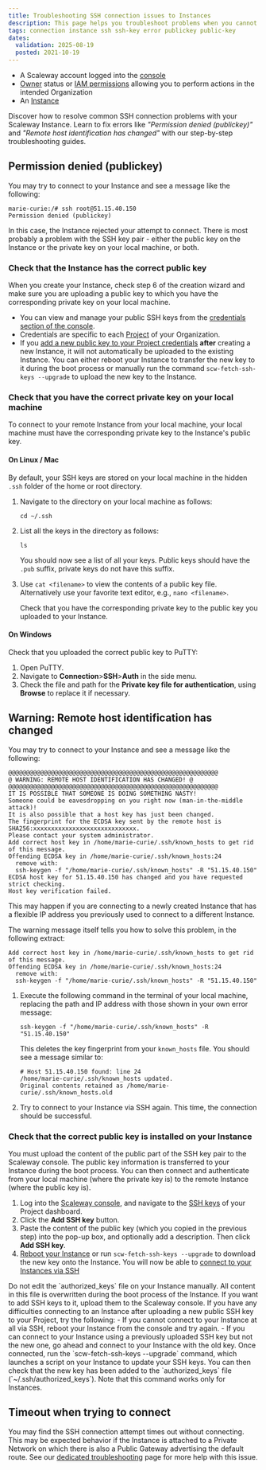 ```yaml
---
title: Troubleshooting SSH connection issues to Instances
description: This page helps you troubleshoot problems when you cannot connect to your Scaleway Instance via SSH
tags: connection instance ssh ssh-key error publickey public-key
dates:
  validation: 2025-08-19
  posted: 2021-10-19
---
```



<Requirements />

- A Scaleway account logged into the [console](https://console.scaleway.com)
- [Owner](/iam/concepts/#owner) status or [IAM permissions](/iam/concepts/#permission) allowing you to perform actions in the intended Organization
- An [Instance](/instances/how-to/create-an-instance/)

Discover how to resolve common SSH connection problems with your Scaleway Instance. Learn to fix errors like *"Permission denied (publickey)"* and *"Remote host identification has changed"* with our step-by-step troubleshooting guides.

## Permission denied (publickey)

You may try to connect to your Instance and see a message like the following:

```
marie-curie:/# ssh root@51.15.40.150
Permission denied (publickey)
```

In this case, the Instance rejected your attempt to connect. There is most probably a problem with the SSH key pair - either the public key on the Instance or the private key on your local machine, or both.

### Check that the Instance has the correct public key

When you create your Instance, check step 6 of the creation wizard and make sure you are uploading a public key to which you have the corresponding private key on your local machine.

- You can view and manage your public SSH keys from the [credentials section of the console](https://console.scaleway.com/project/credentials).
- Credentials are specific to each [Project](/organizations-and-projects/concepts/#project) of your Organization.
- If you [add a new public key to your Project credentials](/organizations-and-projects/how-to/create-ssh-key/#how-to-upload-the-public-ssh-key-to-the-scaleway-interface) **after** creating a new Instance, it will not automatically be uploaded to the existing Instance. You can either reboot your Instance to transfer the new key to it during the boot process or manually run the command `scw-fetch-ssh-keys --upgrade` to upload the new key to the Instance.

### Check that you have the correct private key on your local machine

To connect to your remote Instance from your local machine, your local machine must have the corresponding private key to the Instance's public key.

#### On Linux / Mac

By default, your SSH keys are stored on your local machine in the hidden `.ssh` folder of the home or root directory.

1. Navigate to the directory on your local machine as follows:
    ```
    cd ~/.ssh
    ```
2.  List all the keys in the directory as follows:
    ```
    ls
    ```

    You should now see a list of all your keys. Public keys should have the `.pub` suffix, private keys do not have this suffix.
3. Use `cat <filename>` to view the contents of a public key file. Alternatively use your favorite text editor, e.g., `nano <filename>`.

    Check that you have the corresponding private key to the public key you uploaded to your Instance.

#### On Windows

Check that you uploaded the correct public key to PuTTY:

1. Open PuTTY.
2. Navigate to **Connection**>**SSH**>**Auth** in the side menu.
3. Check the file and path for the **Private key file for authentication**, using **Browse** to replace it if necessary.

## Warning: Remote host identification has changed

You may try to connect to your Instance and see a message like the following:

```
@@@@@@@@@@@@@@@@@@@@@@@@@@@@@@@@@@@@@@@@@@@@@@@@@@@@@@@@@@@
@ WARNING: REMOTE HOST IDENTIFICATION HAS CHANGED! @
@@@@@@@@@@@@@@@@@@@@@@@@@@@@@@@@@@@@@@@@@@@@@@@@@@@@@@@@@@@
IT IS POSSIBLE THAT SOMEONE IS DOING SOMETHING NASTY!
Someone could be eavesdropping on you right now (man-in-the-middle attack)!
It is also possible that a host key has just been changed.
The fingerprint for the ECDSA key sent by the remote host is
SHA256:xxxxxxxxxxxxxxxxxxxxxxxxxxxxx.
Please contact your system administrator.
Add correct host key in /home/marie-curie/.ssh/known_hosts to get rid of this message.
Offending ECDSA key in /home/marie-curie/.ssh/known_hosts:24
  remove with:
  ssh-keygen -f "/home/marie-curie/.ssh/known_hosts" -R "51.15.40.150"
ECDSA host key for 51.15.40.150 has changed and you have requested strict checking.
Host key verification failed.
```

This may happen if you are connecting to a newly created Instance that has a flexible IP address you previously used to connect to a different Instance.

The warning message itself tells you how to solve this problem, in the following extract:

```
Add correct host key in /home/marie-curie/.ssh/known_hosts to get rid of this message.
Offending ECDSA key in /home/marie-curie/.ssh/known_hosts:24
  remove with:
  ssh-keygen -f "/home/marie-curie/.ssh/known_hosts" -R "51.15.40.150"
```

1. Execute the following command in the terminal of your local machine, replacing the path and IP address with those shown in your own error message:
    ```
    ssh-keygen -f "/home/marie-curie/.ssh/known_hosts" -R "51.15.40.150"
    ```
    This deletes the key fingerprint from your `known_hosts` file. You should see a message similar to:

    ```
    # Host 51.15.40.150 found: line 24
    /home/marie-curie/.ssh/known_hosts updated.
    Original contents retained as /home/marie-curie/.ssh/known_hosts.old
    ```
2. Try to connect to your Instance via SSH again. This time, the connection should be successful.

### Check that the correct public key is installed on your Instance

You must upload the content of the public part of the SSH key pair to the Scaleway console. The public key information is transferred to your Instance during the boot process. You can then connect and authenticate from your local machine (where the private key is) to the remote Instance (where the public key is).

1. Log into the [Scaleway console](https://console.scaleway.com), and navigate to the [SSH keys](https://console.scaleway.com/project/ssh-keys) of your Project dashboard.
2. Click the **Add SSH key** button.
3. Paste the content of the public key (which you copied in the previous step) into the pop-up box, and optionally add a description. Then click **Add SSH key**.
4. [Reboot your Instance](/instances/how-to/use-boot-modes/#how-to-use-local-boot) or run `scw-fetch-ssh-keys --upgrade` to download the new key onto the Instance. You will now be able to [connect to your Instances via SSH](/instances/how-to/connect-to-instance/)

<Message type="important">
  Do not edit the `authorized_keys` file on your Instance manually. All content in this file is overwritten during the boot process of the Instance. If you want to add SSH keys to it, upload them to the Scaleway console.
</Message>

<Message type="tip">
  If you have any difficulties connecting to an Instance after uploading a new public SSH key to your Project, try the following:
    - If you cannot connect to your Instance at all via SSH, reboot your Instance from the console and try again.
    - If you can connect to your Instance using a previously uploaded SSH key but not the new one, go ahead and connect to your Instance with the old key. Once connected, run the `scw-fetch-ssh-keys --upgrade` command, which launches a script on your Instance to update your SSH keys. You can then check that the new key has been added to the `authorized_keys` file (`~/.ssh/authorized_keys`). Note that this command works only for Instances.
</Message>

## Timeout when trying to connect

You may find the SSH connection attempt times out without connecting. This may be expected behavior if the Instance is attached to a Private Network on which there is also a Public Gateway advertising the default route. See our [dedicated troubleshooting](/public-gateways/troubleshooting/cant-connect-to-instance-with-pn-gateway/) page for more help with this issue.